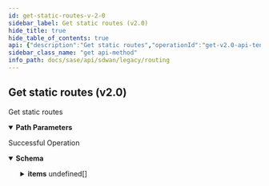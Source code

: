 ```yaml
---
id: get-static-routes-v-2-0
sidebar_label: Get static routes (v2.0)
hide_title: true
hide_table_of_contents: true
api: {"description":"Get static routes","operationId":"get-v2.0-api-tenants-tenant_id-sites-site_id-elements-element_id-staticroutes","parameters":[{"description":"Tenant ID","in":"path","name":"tenant_id","required":true,"schema":{"description":"Tenant Id","type":"string"}},{"description":"Site ID","in":"path","name":"site_id","required":true,"schema":{"description":"Site Id","type":"string"}},{"description":"Element ID","in":"path","name":"element_id","required":true,"schema":{"description":"Element Id","type":"string"}}],"responses":{"200":{"content":{"application/json":{"schema":{"allOf":[{"properties":{"count":{"format":"int32","type":"integer"},"id":{"type":"string"},"tenant_id":{"type":"string"}},"type":"object"},{"properties":{"items":{"items":{"properties":{"description":{"description":"Description: Size(max = 256, error = DESCRIPTION_SIZE_EXCEEDED: Description size exceeded., min = 0) Valid ","type":"string"},"destination_prefix":{"description":"Destination Prefix: Required(DESTINATION_PREFIX_REQD) ","type":"string"},"id":{"description":"Id","type":"string"},"network_context_id":{"description":"Network Context Id","type":"string"},"nexthops":{"description":"Nexthops: Required(message = required) Size(max = 8, NEXTHOPLIST_SIZE_EXCEEDED, min = 0) Valid ","items":{"properties":{"admin_distance":{"description":"Admin Distance: Range(max = 255L, error = STATICROUTE_CONFIG_INVALID_DISTANCE: Distance should be between 1 and 255., min = 1L) ","type":"integer"},"nexthop_interface_id":{"description":"Nexthop Interface Id","type":"string"},"nexthop_ip":{"description":"Nexthop Ip","type":"string"},"self":{"description":"Self","type":"boolean"}}},"type":"array"},"scope":{"description":"Scope: ValidateEnum(enumClass = classOf[NetworkScope], message = Invalid enum string., nullAllowed = false) ","enum":["GLOBAL","LOCAL"],"type":"string"},"tags":{"description":"Tags: ListString(allowDuplicate = false, allowEmpty = true, allowNull = true, length = 128, listMaxSize = 10, error = INVALID_TAG: Maximum 10 Unique tags of length 1024 each are allowed, noTrim = false, regex = [^,\\\\s]+, required = false) ","items":{"description":"Tags","type":"string"},"type":"array"}},"required":["scope","nexthops","destination_prefix"]},"type":"array"}},"type":"object"}]}}},"description":"Successful Operation"}},"tags":["Routing"],"method":"get","path":"/v2.0/api/tenants/{tenant_id}/sites/{site_id}/elements/{element_id}/staticroutes","servers":[{"url":"/"}],"info":{"contact":{},"description":"List of APIs used to configure all routing contructs like, BGP configs, static routes, AS paths, and community lists.","title":"Routing","version":"Latest"},"postman":{"name":"Get static routes (v2.0)","description":{"content":"Get static routes","type":"text/plain"},"url":{"path":["v2.0","api","tenants",":tenant_id","sites",":site_id","elements",":element_id","staticroutes"],"host":["{{baseUrl}}"],"query":[],"variable":[{"disabled":false,"description":{"content":"(Required) Tenant ID","type":"text/plain"},"type":"any","value":"","key":"tenant_id"},{"disabled":false,"description":{"content":"(Required) Site ID","type":"text/plain"},"type":"any","value":"","key":"site_id"},{"disabled":false,"description":{"content":"(Required) Element ID","type":"text/plain"},"type":"any","value":"","key":"element_id"}]},"header":[{"key":"Accept","value":"application/json"}],"method":"GET"}}
sidebar_class_name: "get api-method"
info_path: docs/sase/api/sdwan/legacy/routing
---
```



## Get static routes (v2.0)



Get static routes

<details style={{"marginBottom":"1rem"}} data-collapsed={false} open={true}><summary style={{}}><strong>Path Parameters</strong></summary><div><ul><ParamsItem className={"paramsItem"} param={{"description":"Tenant ID","in":"path","name":"tenant_id","required":true,"schema":{"description":"Tenant Id","type":"string"}}}></ParamsItem><ParamsItem className={"paramsItem"} param={{"description":"Site ID","in":"path","name":"site_id","required":true,"schema":{"description":"Site Id","type":"string"}}}></ParamsItem><ParamsItem className={"paramsItem"} param={{"description":"Element ID","in":"path","name":"element_id","required":true,"schema":{"description":"Element Id","type":"string"}}}></ParamsItem></ul></div></details><div><ApiTabs><TabItem label={"200"} value={"200"}><div>

Successful Operation

</div><div><details style={{}} data-collapsed={false} open={true}><summary style={{"textAlign":"left"}}><strong>Schema</strong></summary><div style={{"textAlign":"left","marginLeft":"1rem"}}></div><ul style={{"marginLeft":"1rem"}}><SchemaItem collapsible={false} name={"count"} required={false} schemaDescription={undefined} schemaName={"int32"} qualifierMessage={undefined}></SchemaItem><SchemaItem collapsible={false} name={"id"} required={false} schemaDescription={undefined} schemaName={"string"} qualifierMessage={undefined}></SchemaItem><SchemaItem collapsible={false} name={"tenant_id"} required={false} schemaDescription={undefined} schemaName={"string"} qualifierMessage={undefined}></SchemaItem><SchemaItem collapsible={true} className={"schemaItem"}><details style={{}}><summary style={{}}><strong>items</strong><span style={{"opacity":"0.6"}}> undefined[]</span></summary><div style={{"marginLeft":"1rem"}}><SchemaItem collapsible={false} name={"description"} required={false} schemaDescription={"Description: Size(max = 256, error = DESCRIPTION_SIZE_EXCEEDED: Description size exceeded., min = 0) Valid "} schemaName={"string"} qualifierMessage={undefined}></SchemaItem><SchemaItem collapsible={false} name={"destination_prefix"} required={true} schemaDescription={"Destination Prefix: Required(DESTINATION_PREFIX_REQD) "} schemaName={"string"} qualifierMessage={undefined}></SchemaItem><SchemaItem collapsible={false} name={"id"} required={false} schemaDescription={"Id"} schemaName={"string"} qualifierMessage={undefined}></SchemaItem><SchemaItem collapsible={false} name={"network_context_id"} required={false} schemaDescription={"Network Context Id"} schemaName={"string"} qualifierMessage={undefined}></SchemaItem><SchemaItem collapsible={true} className={"schemaItem"}><details style={{}}><summary style={{}}><strong>nexthops</strong><span style={{"opacity":"0.6"}}> undefined[]</span><strong style={{"fontSize":"var(--ifm-code-font-size)","color":"var(--openapi-required)"}}> required</strong></summary><div style={{"marginLeft":"1rem"}}><div style={{"marginTop":".5rem","marginBottom":".5rem"}}>

Nexthops: Required(message = required) Size(max = 8, NEXTHOPLIST_SIZE_EXCEEDED, min = 0) Valid 

</div><SchemaItem collapsible={false} name={"admin_distance"} required={false} schemaDescription={"Admin Distance: Range(max = 255L, error = STATICROUTE_CONFIG_INVALID_DISTANCE: Distance should be between 1 and 255., min = 1L) "} schemaName={"integer"} qualifierMessage={undefined}></SchemaItem><SchemaItem collapsible={false} name={"nexthop_interface_id"} required={false} schemaDescription={"Nexthop Interface Id"} schemaName={"string"} qualifierMessage={undefined}></SchemaItem><SchemaItem collapsible={false} name={"nexthop_ip"} required={false} schemaDescription={"Nexthop Ip"} schemaName={"string"} qualifierMessage={undefined}></SchemaItem><SchemaItem collapsible={false} name={"self"} required={false} schemaDescription={"Self"} schemaName={"boolean"} qualifierMessage={undefined}></SchemaItem></div></details></SchemaItem><SchemaItem collapsible={false} name={"scope"} required={true} schemaDescription={"Scope: ValidateEnum(enumClass = classOf[NetworkScope], message = Invalid enum string., nullAllowed = false) "} schemaName={"string"} qualifierMessage={"**Possible values:** [`GLOBAL`, `LOCAL`]"}></SchemaItem><SchemaItem collapsible={false} name={"tags"} required={false} schemaDescription={"Tags: ListString(allowDuplicate = false, allowEmpty = true, allowNull = true, length = 128, listMaxSize = 10, error = INVALID_TAG: Maximum 10 Unique tags of length 1024 each are allowed, noTrim = false, regex = [^,\\\\s]+, required = false) "} schemaName={"string[]"} qualifierMessage={undefined}></SchemaItem></div></details></SchemaItem></ul></details></div></TabItem></ApiTabs></div>
      